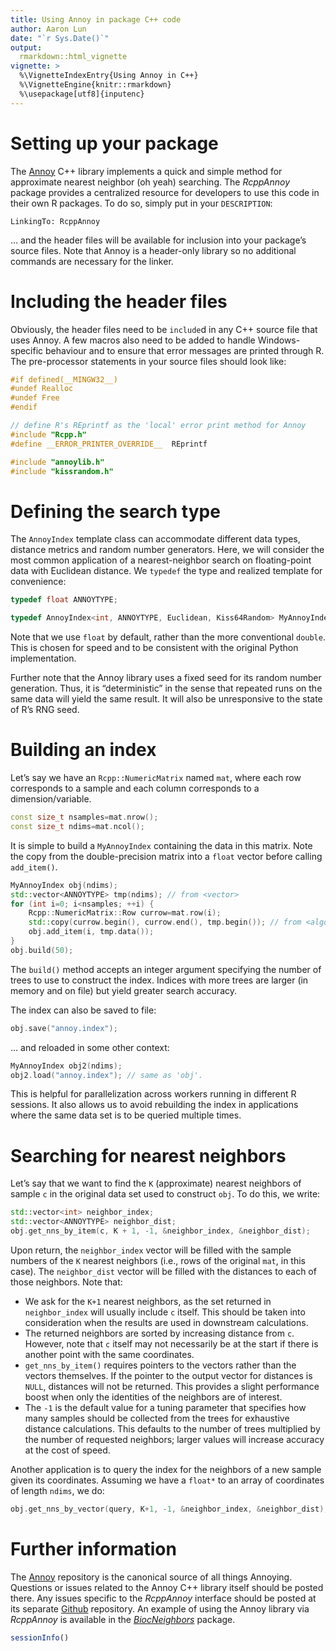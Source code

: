 ```yaml
---
title: Using Annoy in package C++ code
author: Aaron Lun 
date: "`r Sys.Date()`"
output: 
  rmarkdown::html_vignette
vignette: >
  %\VignetteIndexEntry{Using Annoy in C++}
  %\VignetteEngine{knitr::rmarkdown}
  %\usepackage[utf8]{inputenc}
---
```


# Setting up your package 

The [Annoy](https://github.com/spotify/annoy) C++ library implements a quick and simple method for approximate nearest neighbor (oh yeah) searching.
The _RcppAnnoy_ package provides a centralized resource for developers to use this code in their own R packages.
To do so, simply put in your `DESCRIPTION`:

```
LinkingTo: RcppAnnoy
```

... and the header files will be available for inclusion into your package's source files.
Note that Annoy is a header-only library so no additional commands are necessary for the linker.

# Including the header files

Obviously, the header files need to be `include`d in any C++ source file that uses Annoy.
A few macros also need to be added to handle Windows-specific behaviour and to ensure that error messages are printed through R.
The pre-processor statements in your source files should look like:

```cpp
#if defined(__MINGW32__)
#undef Realloc
#undef Free
#endif

// define R's REprintf as the 'local' error print method for Annoy
#include "Rcpp.h"
#define __ERROR_PRINTER_OVERRIDE__  REprintf

#include "annoylib.h"
#include "kissrandom.h"
```

# Defining the search type 

The `AnnoyIndex` template class can accommodate different data types, distance metrics and random number generators.
Here, we will consider the most common application of a nearest-neighbor search on floating-point data with Euclidean distance.
We `typedef` the type and realized template for convenience:

```cpp
typedef float ANNOYTYPE;

typedef AnnoyIndex<int, ANNOYTYPE, Euclidean, Kiss64Random> MyAnnoyIndex;
```

Note that we use `float` by default, rather than the more conventional `double`.
This is chosen for speed and to be consistent with the original Python implementation.

Further note that the Annoy library uses a fixed seed for its random number generation.
Thus, it is "deterministic" in the sense that repeated runs on the same data will yield the same result.
It will also be unresponsive to the state of R's RNG seed.

# Building an index

Let's say we have an `Rcpp::NumericMatrix` named `mat`, where each row corresponds to a sample and each column corresponds to a dimension/variable.

```cpp
const size_t nsamples=mat.nrow();
const size_t ndims=mat.ncol();
```

It is simple to build a `MyAnnoyIndex` containing the data in this matrix.
Note the copy from the double-precision matrix into a `float` vector before calling `add_item()`.

```cpp
MyAnnoyIndex obj(ndims);
std::vector<ANNOYTYPE> tmp(ndims); // from <vector>
for (int i=0; i<nsamples; ++i) {
    Rcpp::NumericMatrix::Row currow=mat.row(i); 
    std::copy(currow.begin(), currow.end(), tmp.begin()); // from <algorithm>
    obj.add_item(i, tmp.data());
}
obj.build(50);
```

The `build()` method accepts an integer argument specifying the number of trees to use to construct the index.
Indices with more trees are larger (in memory and on file) but yield greater search accuracy.

The index can also be saved to file:

```cpp
obj.save("annoy.index");
```

... and reloaded in some other context:

```cpp
MyAnnoyIndex obj2(ndims);
obj2.load("annoy.index"); // same as 'obj'.
```

This is helpful for parallelization across workers running in different R sessions.
It also allows us to avoid rebuilding the index in applications where the same data set is to be queried multiple times.

# Searching for nearest neighbors

Let's say that we want to find the `K` (approximate) nearest neighbors of sample `c` in the original data set used to construct `obj`.
To do this, we write:

```cpp
std::vector<int> neighbor_index;
std::vector<ANNOYTYPE> neighbor_dist;
obj.get_nns_by_item(c, K + 1, -1, &neighbor_index, &neighbor_dist); 
```

Upon return, the `neighbor_index` vector will be filled with the sample numbers of the `K` nearest neighbors (i.e., rows of the original `mat`, in this case).
The `neighbor_dist` vector will be filled with the distances to each of those neighbors.
Note that:

- We ask for the `K+1` nearest neighbors, as the set returned in `neighbor_index` will usually include `c` itself.
This should be taken into consideration when the results are used in downstream calculations.
- The returned neighbors are sorted by increasing distance from `c`.
However, note that `c` itself may not necessarily be at the start if there is another point with the same coordinates.
- `get_nns_by_item()` requires pointers to the vectors rather than the vectors themselves.
If the pointer to the output vector for distances is `NULL`, distances will not be returned.
This provides a slight performance boost when only the identities of the neighbors are of interest.
- The `-1` is the default value for a tuning parameter that specifies how many samples should be collected from the trees for exhaustive distance calculations.
This defaults to the number of trees multiplied by the number of requested neighbors; larger values will increase accuracy at the cost of speed.

Another application is to query the index for the neighbors of a new sample given its coordinates.
Assuming we have a `float*` to an array of coordinates of length `ndims`, we do:

```cpp
obj.get_nns_by_vector(query, K+1, -1, &neighbor_index, &neighbor_dist);
```

# Further information

The [Annoy](https://github.com/spotify/Annoy) repository is the canonical source of all things Annoying.
Questions or issues related to the Annoy C++ library itself should be posted there.
Any issues specific to the _RcppAnnoy_ interface should be posted at its separate [Github](https://github.com/eddelbuettel/rcppannoy) repository.
An example of using the Annoy library via _RcppAnnoy_ is available in the [_BiocNeighbors_](https://bioconductor.org/packages/BiocNeighbors) package.

```r
sessionInfo()
```
